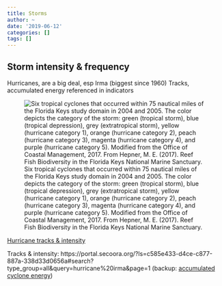 ```yaml
---
title: Storms
author: ~
date: '2019-06-12'
categories: []
tags: []
---
```


## Storm intensity & frequency
<!--
TODO: Rainfall, wind speed, river discharge (salinity sidebar)
-->

Hurricanes, are a big deal, esp Irma (biggest since 1960)
Tracks, accumulated energy referenced in indicators

![Six tropical cyclones that occurred within 75 nautical miles of the Florida Keys study domain in 2004 and 2005. The color depicts the category of the storm: green (tropical storm), blue (tropical depression), grey (extratropical storm), yellow (hurricane category 1), orange (hurricane category 2), peach (hurricane category 3), magenta (hurricane category 4), and purple (hurricane category 5). Modified from the Office of Coastal Management, 2017. From Hepner, M. E. (2017). Reef Fish Biodiversity in the Florida Keys National Marine Sanctuary.](mhepner_fig11_storms.png")

[Hurricane tracks & intensity](https://coast.noaa.gov/hurricanes/)

Tracks & intensity: https://portal.secoora.org/?ls=c585e433-d4ce-c877-887a-338d33d0656a#search?type_group=all&query=hurricane%20irma&page=1
(backup: [accumulated cyclone energy](https://www.wunderground.com/hurricane/accumulated_cyclone_energy.asp))

<!--
TODO: Marine Debris post-Irma map; Shelly Kruger- Seagrant contact.

TODO: Turbidity map; Dan Otis contact.

TODO: Sponge mortality, SG-Sanctuaries contact has map ready to go
-->
